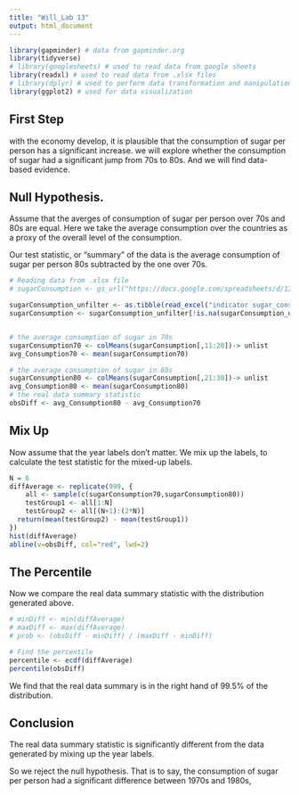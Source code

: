 ---
title: "Will_Lab 13"
output: html_document
---

```{r setup, include=FALSE}
library(gapminder) # data from gapminder.org
library(tidyverse)
# library(googlesheets) # used to read data from google sheets
library(readxl) # used to read data from .xlsx files
# library(dplyr) # used to perform data transformation and manipulation
library(ggplot2) # used for data visualization
```

## First Step
with the economy develop, it is plausible that the consumption of sugar per person has a significant increase. we will explore whether the consumption of sugar had a significant jump from 70s to 80s. And we will find data-based evidence. 


## Null Hypothesis.
Assume that the averges of consumption of sugar per person over 70s and 80s are equal. Here we take the average consumption over the countries as a proxy of the overall level of the consumption.

Our test statistic, or "summary" of the data is the average consumption of sugar per person 80s subtracted by the one over 70s.


```{r, echo = TRUE}
# Reading data from .xlsx file
# sugarConsumption <- gs_url("https://docs.google.com/spreadsheets/d/1IbDM8z5XicMIXgr93FPwjgwoTTKMuyLfzU6cQrGZzH8/pub?gid=0",lookup = FALSE)%>%gs_read(ws = "indicator sugar_consumption", check.names=FALSE)

sugarConsumption_unfilter <- as.tibble(read_excel("indicator sugar_consumption.xlsx"))
sugarConsumption <- sugarConsumption_unfilter[!is.na(sugarConsumption_unfilter[,2]),]


# the average consumption of sugar in 70s
sugarConsumption70 <- colMeans(sugarConsumption[,11:20])-> unlist 
avg_Consumption70 <- mean(sugarConsumption70)

# the average consumption of sugar in 60s
sugarConsumption80 <- colMeans(sugarConsumption[,21:30])-> unlist 
avg_Consumption80 <- mean(sugarConsumption80)
# the real data summary statistic
obsDiff <- avg_Consumption80 - avg_Consumption70
```

## Mix Up
Now assume that the year labels don't matter. We mix up the labels, to calculate the test statistic for the mixed-up labels.

```{r, echo = TRUE}
N = 6
diffAverage <- replicate(999, {
    all <- sample(c(sugarConsumption70,sugarConsumption80))
    testGroup1 <- all[1:N]
    testGroup2 <- all[(N+1):(2*N)]
  return(mean(testGroup2) - mean(testGroup1))
})
hist(diffAverage)
abline(v=obsDiff, col="red", lwd=2)
```

## The Percentile
Now we compare the real data summary statistic with the distribution generated above. 
```{r, echo = FALSE}
# minDiff <- min(diffAverage)
# maxDiff <- max(diffAverage)
# prob <- (obsDiff - minDiff) / (maxDiff - minDiff)
```
```{r, echo = TRUE}
# Find the percentile
percentile <- ecdf(diffAverage)
percentile(obsDiff)
```

We find that the real data summary is in the right hand of  99.5% of the distribution.


## Conclusion
The real data summary statistic is significantly different from the data generated by mixing up the year labels.

So we reject the null hypothesis. That is to say, the consumption of sugar per person had a significant difference between 1970s and 1980s,
